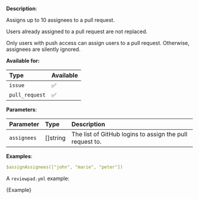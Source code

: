 
**Description**:

Assigns up to 10 assignees to a pull request.

Users already assigned to a pull request are not replaced.

Only users with push access can assign users to a pull request. Otherwise, assignees are silently ignored.

**Available for:**

| Type           | Available |
| :------------- | :-------- |
| `issue`        | ✅        |
| `pull_request` | ✅        |

**Parameters**:

| Parameter    | Type       | Description                                               |
| :----------- | :--------- | :-------------------------------------------------------- |
| `assignees`  | \[]string  | The list of GitHub logins to assign the pull request to.  |

**Examples**:

```yml
$assignAssignees(["john", "marie", "peter"])
```

A `reviewpad.yml` example:

<CodeBlock language="yml">{Example}</CodeBlock>
